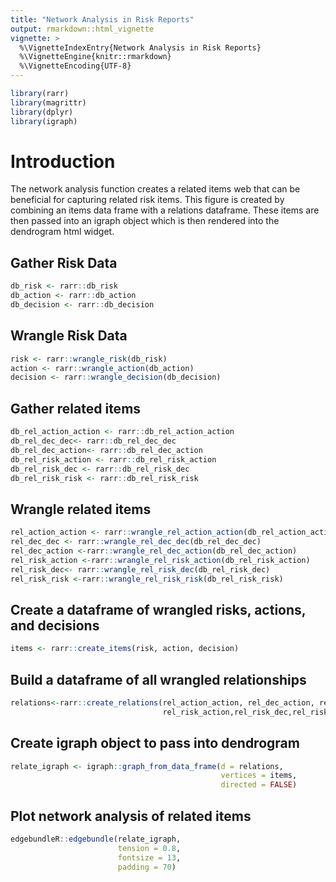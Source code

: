 ```yaml
---
title: "Network Analysis in Risk Reports"
output: rmarkdown::html_vignette
vignette: >
  %\VignetteIndexEntry{Network Analysis in Risk Reports}
  %\VignetteEngine{knitr::rmarkdown}
  %\VignetteEncoding{UTF-8}
---
```


```r
library(rarr)
library(magrittr)
library(dplyr)
library(igraph)
```

# Introduction
The network analysis function creates a related items web that can be beneficial for capturing related risk items. This figure is created by combining an items data frame with a relations dataframe. These items are then passed into an igraph object which is then rendered into the dendrogram html widget.

## Gather Risk Data
```r
db_risk <- rarr::db_risk
db_action <- rarr::db_action
db_decision <- rarr::db_decision
```

## Wrangle Risk Data
```r
risk <- rarr::wrangle_risk(db_risk)
action <- rarr::wrangle_action(db_action)
decision <- rarr::wrangle_decision(db_decision)
```

## Gather related items
```r
db_rel_action_action <- rarr::db_rel_action_action
db_rel_dec_dec<- rarr::db_rel_dec_dec
db_rel_dec_action<- rarr::db_rel_dec_action
db_rel_risk_action <- rarr::db_rel_risk_action
db_rel_risk_dec <- rarr::db_rel_risk_dec
db_rel_risk_risk <- rarr::db_rel_risk_risk
```

## Wrangle related items
```r
rel_action_action <- rarr::wrangle_rel_action_action(db_rel_action_action)
rel_dec_dec <- rarr::wrangle_rel_dec_dec(db_rel_dec_dec)
rel_dec_action <-rarr::wrangle_rel_dec_action(db_rel_dec_action) 
rel_risk_action <-rarr::wrangle_rel_risk_action(db_rel_risk_action)
rel_risk_dec<- rarr::wrangle_rel_risk_dec(db_rel_risk_dec)
rel_risk_risk <-rarr::wrangle_rel_risk_risk(db_rel_risk_risk)
```

## Create a dataframe of wrangled risks, actions, and decisions
```r
items <- rarr::create_items(risk, action, decision)
```

## Build a dataframe of all wrangled relationships
```r
relations<-rarr::create_relations(rel_action_action, rel_dec_action, rel_dec_dec,
                                  rel_risk_action,rel_risk_dec,rel_risk_risk)
```

## Create igraph object to pass into dendrogram
```r
relate_igraph <- igraph::graph_from_data_frame(d = relations, 
                                               vertices = items, 
                                               directed = FALSE)

```

## Plot network analysis of related items
```r
edgebundleR::edgebundle(relate_igraph, 
                        tension = 0.8, 
                        fontsize = 13,
                        padding = 70)

```
